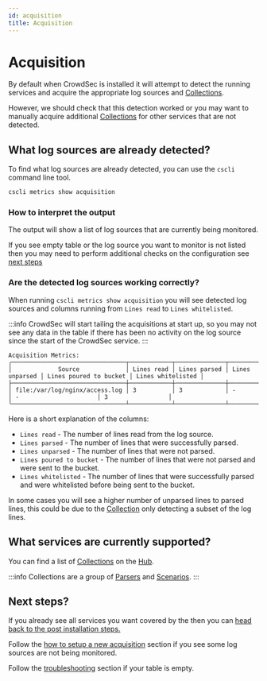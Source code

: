 ```yaml
---
id: acquisition
title: Acquisition
---
```


# Acquisition

By default when CrowdSec is installed it will attempt to detect the running services and acquire the appropriate log sources and [Collections](https://docs.crowdsec.net/docs/next/collections/intro).

However, we should check that this detection worked or you may want to manually acquire additional [Collections](https://docs.crowdsec.net/docs/next/collections/intro) for other services that are not detected.

## What log sources are already detected?

To find what log sources are already detected, you can use the `cscli` command line tool.

```bash
cscli metrics show acquisition
```

### How to interpret the output

The output will show a list of log sources that are currently being monitored.

If you see empty table or the log source you want to monitor is not listed then you may need to perform additional checks on the configuration see [next steps](#next-steps)

### Are the detected log sources working correctly?

When running `cscli metrics show acquisition` you will see detected log sources and columns running from `Lines read` to `Lines whitelisted`.

:::info
CrowdSec will start tailing the acquisitions at start up, so you may not see any data in the table if there has been no activity on the log source since the start of the CrowdSec service.
:::

```
Acquisition Metrics:
╭────────────────────────────────┬────────────┬──────────────┬────────────────┬────────────────────────┬───────────────────╮
│             Source             │ Lines read │ Lines parsed │ Lines unparsed │ Lines poured to bucket │ Lines whitelisted │
├────────────────────────────────┼────────────┼──────────────┼────────────────┼────────────────────────┼───────────────────┤
│ file:/var/log/nginx/access.log │ 3          │ 3            │ -              │ -                      │ 3                 │
╰────────────────────────────────┴────────────┴──────────────┴────────────────┴────────────────────────┴───────────────────╯
```

Here is a short explanation of the columns:

- `Lines read` - The number of lines read from the log source.
- `Lines parsed` - The number of lines that were successfully parsed.
- `Lines unparsed` - The number of lines that were not parsed.
- `Lines poured to bucket` - The number of lines that were not parsed and were sent to the bucket.
- `Lines whitelisted` - The number of lines that were successfully parsed and were whitelisted before being sent to the bucket.

In some cases you will see a higher number of unparsed lines to parsed lines, this could be due to the [Collection](https://docs.crowdsec.net/docs/next/collections/intro) only detecting a subset of the log lines.

## What services are currently supported?

You can find a list of [Collections](https://docs.crowdsec.net/docs/next/collections/intro) on the [Hub](https://hub.crowdsec.net/).

:::info
Collections are a group of [Parsers](https://docs.crowdsec.net/docs/next/parsers/intro) and [Scenarios](https://docs.crowdsec.net/docs/next/scenarios/intro).
:::

## Next steps?

If you already see all services you want covered by the then you can [head back to the post installation steps.](/getting_started/next_steps.md#3-acquisitions)

Follow the [how to setup a new acquisition](/getting_started/post_installation/acquisition_new.mdx) section if you see some log sources are not being monitored.

Follow the [troubleshooting](/getting_started/post_installation/acquisition_troubleshoot.mdx) section if your table is empty.
